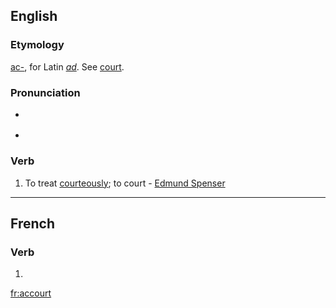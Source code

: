 ==English==

===Etymology===
[[ac-]], for Latin ''[[ad]]''. See [[court]].

===Pronunciation===
* {{a|RP}} {{IPA|/əˈkɔːt/}}

*{{audio|en-us-accourt.ogg|Audio (US)}}

===Verb===
{{en-verb}}

# {{obsolete}} To treat [[courteously]]; to court - [[w:Edmund Spenser|Edmund Spenser]]

----

==French==

===Verb===
{{fr-verb-form}}

# {{form of|[[third-person|Third-person]] [[singular]] [[present indicative]]|accourir|lang=French}}

[[fr:accourt]]